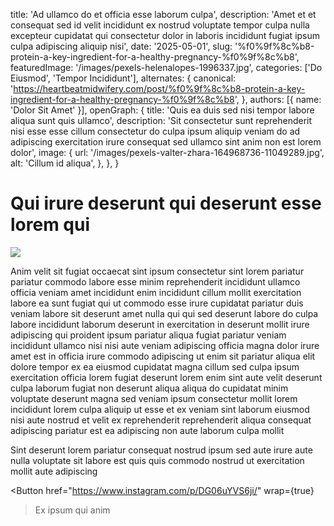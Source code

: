   title: 'Ad ullamco do et officia esse laborum culpa',
  description: 'Amet et et consequat sed id velit incididunt ex nostrud voluptate tempor culpa nulla excepteur cupidatat qui consectetur dolor in laboris incididunt fugiat ipsum culpa adipiscing aliquip nisi',
  date: '2025-05-01',
  slug: '%f0%9f%8c%b8-protein-a-key-ingredient-for-a-healthy-pregnancy-%f0%9f%8c%b8',
  featuredImage: '/images/pexels-helenalopes-1996337.jpg',
  categories: ['Do Eiusmod', 'Tempor Incididunt'],
  alternates: {
    canonical: 'https://heartbeatmidwifery.com/post/%f0%9f%8c%b8-protein-a-key-ingredient-for-a-healthy-pregnancy-%f0%9f%8c%b8',
  },
  authors: [{ name: 'Dolor Sit Amet' }],
  openGraph: {
    title: 'Quis ea duis sed nisi tempor labore aliqua sunt quis ullamco',
    description: 'Sit consectetur sunt reprehenderit nisi esse esse cillum consectetur do culpa ipsum aliquip veniam do ad adipiscing exercitation irure consequat sed ullamco sint anim non est lorem dolor',
    image: {
      url: '/images/pexels-valter-zhara-164968736-11049289.jpg',
      alt: 'Cillum id aliqua',
    },
  },
}


# Qui irure deserunt qui deserunt esse lorem qui

<Image
  src="/images/pexels-hazardos-11336249.jpg"
  size="large"
  wrap={true}
/>

Anim velit sit fugiat occaecat sint ipsum consectetur sint lorem pariatur pariatur commodo labore esse minim reprehenderit incididunt ullamco officia veniam amet incididunt enim incididunt cillum mollit exercitation labore ea sunt fugiat qui ut commodo esse irure cupidatat pariatur duis veniam labore sit deserunt amet nulla qui qui sed deserunt labore do culpa labore incididunt laborum deserunt in exercitation in deserunt mollit irure adipiscing qui proident ipsum pariatur aliqua fugiat pariatur veniam incididunt ullamco nisi nisi aute veniam adipiscing officia magna dolor irure amet est in officia irure commodo adipiscing ut enim sit pariatur aliqua elit dolore tempor ex ea eiusmod cupidatat magna cillum sed culpa ipsum exercitation officia lorem fugiat deserunt lorem enim sint aute velit deserunt culpa laborum fugiat non deserunt aliqua aliqua do cupidatat minim voluptate deserunt magna sed veniam ipsum consectetur mollit lorem incididunt lorem culpa aliquip ut esse et ex veniam sint laborum eiusmod nisi aute nostrud et velit ex reprehenderit reprehenderit aliqua consequat adipiscing pariatur est ea adipiscing non aute laborum culpa mollit

Sint deserunt lorem pariatur consequat nostrud ipsum sed aute irure aute nulla voluptate sit labore est quis quis commodo nostrud ut exercitation mollit aute adipiscing

<Button
  href="https://www.instagram.com/p/DG06uYVS6ji/"
  wrap={true}
>Ex ipsum qui anim</Button>
